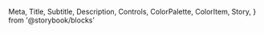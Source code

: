   Meta,
  Title,
  Subtitle,
  Description,
  Controls,
  ColorPalette,
  ColorItem,
  Story,
} from '@storybook/blocks'

<Meta of={HomePage} />

<Title />
<Description />
<Story of={HomePage.Year} />
<Controls />
